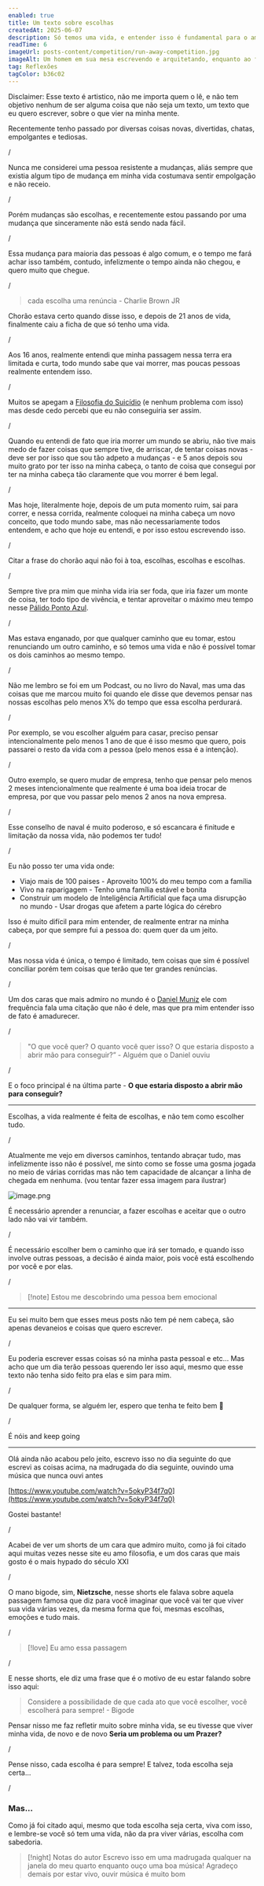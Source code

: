 ```yaml
---
enabled: true
title: Um texto sobre escolhas
createdAt: 2025-06-07
description: Só temos uma vida, e entender isso é fundamental para o amadurecimento
readTime: 6
imageUrl: posts-content/competition/run-away-competition.jpg
imageAlt: Um homem em sua mesa escrevendo e arquitetando, enquanto ao fundo pessoas estão brigando entre si.
tag: Reflexões
tagColor: b36c02   
---
```


Disclaimer: Esse texto é artistico, não me importa quem o lê, e não tem objetivo nenhum de ser alguma coisa que não seja um texto, um texto que eu quero escrever, sobre o que vier na minha mente.

Recentemente tenho passado por diversas coisas novas, divertidas, chatas, empolgantes e tediosas.

/

Nunca me considerei uma pessoa resistente a mudanças, aliás sempre que existia algum tipo de mudança em minha vida costumava sentir empolgação e não receio.

/

Porém mudanças são escolhas, e recentemente estou passando por uma mudança que sinceramente não está sendo nada fácil.

/

Essa mudança para maioria das pessoas é algo comum, e o tempo me fará achar isso também, contudo, infelizmente o tempo ainda não chegou, e quero muito que chegue.

/

> cada escolha uma renúncia - Charlie Brown JR
> 

Chorão estava certo quando disse isso, e depois de 21 anos de vida, finalmente caiu a ficha de que só tenho uma vida.

/

Aos 16 anos, realmente entendi que minha passagem nessa terra era limitada e curta, todo mundo sabe que vai morrer, mas poucas pessoas realmente entendem isso.

/

Muitos se apegam a [Filosofia do Suicídio](https://pt.wikipedia.org/wiki/Filosofia_do_suic%C3%ADdio) (e nenhum problema com isso) mas desde cedo percebi que eu não conseguiria ser assim.

/

Quando eu entendi de fato que iria morrer um mundo se abriu, não tive mais medo de fazer coisas que sempre tive, de arriscar, de tentar coisas novas - deve ser por isso que sou tão adpeto a mudanças - e 5 anos depois sou muito grato por ter isso na minha cabeça, o tanto de coisa que consegui por ter na minha cabeça tão claramente que vou morrer é bem legal.

/

Mas hoje, literalmente hoje, depois de um puta momento ruim, sai para correr, e nessa corrida, realmente coloquei na minha cabeça um novo conceito, que todo mundo sabe, mas não necessariamente todos entendem, e acho que hoje eu entendi, e por isso estou escrevendo isso.

/

Citar a frase do chorão aqui não foi à toa, escolhas, escolhas e escolhas.

/

Sempre tive pra mim que minha vida iria ser foda, que iria fazer um monte de coisa, ter todo tipo de vivência, e tentar aproveitar o máximo meu tempo nesse [Pálido Ponto Azul](https://pt.wikipedia.org/wiki/P%C3%A1lido_Ponto_Azul).

/

Mas estava enganado, por que qualquer caminho que eu tomar, estou renunciando um outro caminho, e só temos uma vida e não é possível tomar os dois caminhos ao mesmo tempo.

/

Não me lembro se foi em um Podcast, ou no livro do Naval, mas uma das coisas que me marcou muito foi quando ele disse que devemos pensar nas nossas escolhas pelo menos X% do tempo que essa escolha perdurará.

/

Por exemplo, se vou escolher alguém para casar, preciso pensar intencionalmente pelo menos 1 ano de que é isso mesmo que quero, pois passarei o resto da vida com a pessoa (pelo menos essa é a intenção).

/

Outro exemplo, se quero mudar de empresa, tenho que pensar pelo menos 2 meses intencionalmente que realmente é uma boa ideia trocar de empresa, por que vou passar pelo menos 2 anos na nova empresa.

/

Esse conselho de naval é muito poderoso, e só escancara é finitude e limitação da nossa vida, não podemos ter tudo!

/

Eu não posso ter uma vida onde:

- Viajo mais de 100 paises - Aproveito 100% do meu tempo com a família
- Vivo na raparigagem - Tenho uma família estável e bonita
- Construir um modelo de Inteligência Artificial que faça uma disrupção no mundo - Usar drogas que afetem a parte lógica do cérebro

Isso é muito difícil para mim entender, de realmente entrar na minha cabeça, por que sempre fui a pessoa do: quem quer da um jeito. 

/

Mas nossa vida é única, o tempo é limitado, tem coisas que sim é possível conciliar porém tem coisas que terão que ter grandes renúncias.

/

Um dos caras que mais admiro no mundo é o [Daniel Muniz](https://www.linkedin.com/in/daniel-muniz-silva/) ele com frequência fala uma citação que não é dele, mas que pra mim entender isso de fato é amadurecer.

/

> "O que você quer? O quanto você quer isso? O que estaria disposto a abrir mão para conseguir?” - Alguém que o Daniel ouviu
>

/

E o foco principal é na última parte - **O que estaria disposto a abrir mão para conseguir?**

---

Escolhas, a vida realmente é feita de escolhas, e não tem como escolher tudo.

/

Atualmente me vejo em diversos caminhos, tentando abraçar tudo, mas infelizmente isso não é possível, me sinto como se fosse uma gosma jogada no meio de várias corridas mas não tem capacidade de alcançar a linha de chegada em nenhuma. (vou tentar fazer essa imagem para ilustrar) 

![image.png](Escolhas%2020b0dff3638f80ffadb9e9552d73cf1a/image.png)

É necessário aprender a renunciar, a fazer escolhas e aceitar que o outro lado não vai vir também.

/

É necessário escolher bem o caminho que irá ser tomado, e quando isso involve outras pessoas, a decisão é ainda maior, pois você está escolhendo por você e por elas.

/

> [!note] Estou me descobrindo uma pessoa bem emocional

---

Eu sei muito bem que esses meus posts não tem pé nem cabeça, são apenas devaneios e coisas que quero escrever. 

/

Eu poderia escrever essas coisas só na minha pasta pessoal e etc… Mas acho que um dia terão pessoas querendo ler isso aqui, mesmo que esse texto não tenha sido feito pra elas e sim para mim.

/

De qualquer forma, se alguém ler, espero que tenha te feito bem 🙂

/

É nóis and keep going

---

Olá ainda não acabou pelo jeito, escrevo isso no dia seguinte do que escrevi as coisas acima, na madrugada do dia seguinte, ouvindo uma música que nunca ouvi antes 

[https://www.youtube.com/watch?v=5okyP34f7q0](https://www.youtube.com/watch?v=5okyP34f7q0)

Gostei bastante! 

/

Acabei de ver um shorts de um cara que admiro muito, como já foi citado aqui muitas vezes nesse site eu amo filosofia, e um dos caras que mais gosto é o mais hypado
do século XXI

/

O mano bigode, sim, **Nietzsche**, nesse shorts ele falava sobre aquela passagem famosa que diz para você imaginar que você vai ter que viver sua vida várias vezes,
da mesma forma que foi, mesmas escolhas, emoções e tudo mais.

/

> [!love] Eu amo essa passagem

/

E nesse shorts, ele diz uma frase que é o motivo de eu estar falando sobre isso aqui: 

> Considere a possibilidade de que cada ato que você escolher, você escolherá para sempre! - Bigode

Pensar nisso me faz refletir muito sobre minha vida, se eu tivesse que viver minha vida, de novo e de novo
**Seria um problema ou um Prazer?**

/

Pense nisso, cada escolha é para sempre! E talvez, toda escolha seja certa...

/

### Mas...

Como já foi citado aqui, mesmo que toda escolha seja certa, viva com isso, e lembre-se você só tem uma vida, não da pra viver várias, escolha com sabedoria.

> [!night] Notas do autor
> Escrevo isso em uma madrugada qualquer na janela do meu quarto enquanto ouço uma boa música! Agradeço demais por estar vivo, ouvir música é muito bom

